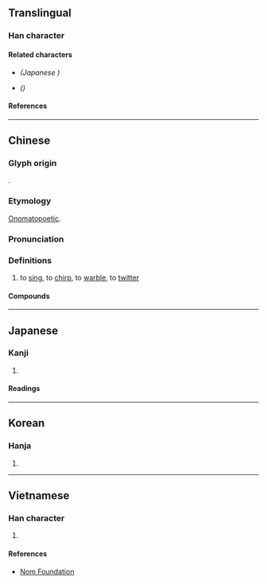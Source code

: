{{also|𫝚|啭}}
{{character info/new}}
==Translingual==
{{Han simplified forms|囀|𫝚|啭|ex=y}}

===Han character===
{{Han char|rn=30|rad=口|as=18|sn=21|four=65043|canj=RJJI|ids=⿰口轉}}

====Related characters====
* {{l|mul|[[𫝚]]}} ''(Japanese {{w|shinjitai}})''
* {{l|mul|[[啭]]}} ''({{w|Simplified Chinese}})''

====References====
{{Han ref|kx=0214.300|dkj=04614|dj=0437.170|hdz=10705.180|uh=56C0}}

----

==Chinese==
{{zh-forms|s=啭}}

===Glyph origin===
{{Han etym}}
{{Han compound|口|轉|c1=s|c2=p|t1=mouth|ls=psc}}.

===Etymology===
[[onomatopoetic|Onomatopoetic]].

===Pronunciation===
{{zh-pron
|m=zhuàn
|c=zyun2,zyun3
|h=pfs=
|md=
|mn=
|w=
|mc=y
|oc=y
|cat=v
}}

===Definitions===
{{zh-hanzi}}

# {{lb|zh|of birds}} to [[sing]], to [[chirp]], to [[warble]], to [[twitter]]

====Compounds====
{{zh-der|囀喉|鳥囀}}

----

==Japanese==

===Kanji===
{{ja-kanji|grade=|rs=口18}}

# {{defn|lang=ja|sort=口18}}

====Readings====
{{ja-readings
|goon=てん
|kanon=てん
|kun=さえず-る
}}

----

==Korean==

===Hanja===
{{ko-hanja|hangeul=전|rv=jeon|mr=chŏn}}

# {{defn|lang=ko|sort=口18}}

----

==Vietnamese==

===Han character===
{{vi-hantu|rs=口18|[[chuyển]]}}

# {{defn|lang=vi|sort=口18}}

====References====
* [http://nomfoundation.org/common/nom_details.php?codepoint=56C0 Nom Foundation]